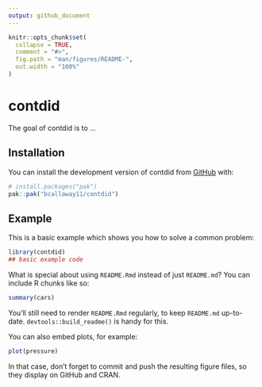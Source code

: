 ```yaml
---
output: github_document
---
```


<!-- README.md is generated from README.Rmd. Please edit that file -->

```r
knitr::opts_chunk$set(
  collapse = TRUE,
  comment = "#>",
  fig.path = "man/figures/README-",
  out.width = "100%"
)
```

# contdid

<!-- badges: start -->
<!-- badges: end -->

The goal of contdid is to ...

## Installation

You can install the development version of contdid from [GitHub](https://github.com/) with:

``` r
# install.packages("pak")
pak::pak("bcallaway11/contdid")
```

## Example

This is a basic example which shows you how to solve a common problem:

```r
library(contdid)
## basic example code
```

What is special about using `README.Rmd` instead of just `README.md`? You can include R chunks like so:

```r
summary(cars)
```

You'll still need to render `README.Rmd` regularly, to keep `README.md` up-to-date. `devtools::build_readme()` is handy for this.

You can also embed plots, for example:

```r
plot(pressure)
```

In that case, don't forget to commit and push the resulting figure files, so they display on GitHub and CRAN.
